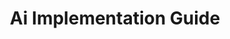 ---
title: 'Ai Implementation Guide'
description: 'Description about the guide'
image: '/src/assets/uploads/f7928b1edd98d99696058400ad5701f9.png' 
image_alt: 'Alt of image'
featured: true
whatsInsideDescription: 'Sed ut perspiciatis unde omnis iste natus error sit voluptatem accusantium doloremque laudantium, totam rem aperiam, eaque ipsa quae ab illo inventore veritatis et quasi architecto beatae vitae dicta sunt explicabo.'
whatsInsideImage: '/src/assets/uploads/whatsinside.png' 
bulletPoints:
  - 'Sed ut perspiciatis unde omnis iste natus error sit voluptatem accusantium'
  - 'Sed ut perspiciatis unde omnis iste natus error sit voluptatem accusantium'
  - 'Sed ut perspiciatis unde omnis iste natus error sit voluptatem accusantium'
---